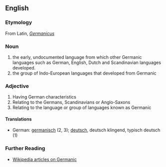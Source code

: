 ==English==

===Etymology===
From Latin, ''[[Germanicus]]''

===Noun===
#the early, undocumented language from which other Germanic languages such as German, English, Dutch and Scandinavian languages developed.
#the group of Indo-European languages that developed from Germanic

===Adjective===
#Having German characteristics
#Relating to the Germans, Scandinavians or Anglo-Saxons
#Relating to the language or group of languages known as Germanic

====Translations====
*German: [[germanisch]] (2, 3); [[deutsch]], deutsch klingend, typisch deutsch (1)

===Further Reading===
*[[w:Germanic|Wikipedia articles on Germanic]]